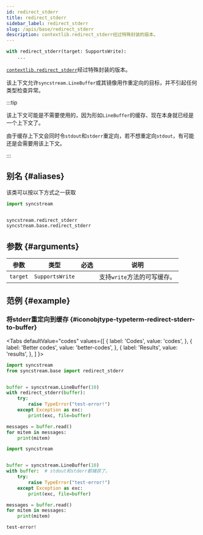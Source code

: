 ```yaml
---
id: redirect_stderr
title: redirect_stderr
sidebar_label: redirect_stderr
slug: /apis/base/redirect_stderr
description: contextlib.redirect_stderr经过特殊封装的版本。
---
```






<APITopBar
  type="class"
  isPrivate={true}
  isContext={true}
  source="base.redirect_stderr"
/>

```python
with redirect_stderr(target: SupportsWrite):
    ...
```

[`contextlib.redirect_stderr`<IconExternalLink/>][link-restderr]经过特殊封装的版本。

该上下文允许`syncstream.LineBuffer`或其镜像用作重定向的目标，并不引起任何类型检查异常。

:::tip

该上下文可能是不需要使用的，因为形如`LineBuffer`的缓存、现在本身就已经是一个上下文了。

由于缓存上下文会同时令`stdout`和`stderr`重定向，若不想重定向`stdout`，有可能还是会需要用该上下文。

:::

## 别名 {#aliases}

该类可以按以下方式之一获取

```python
import syncstream


syncstream.redirect_stderr
syncstream.base.redirect_stderr
```

## 参数 {#arguments}

|   参数   |      类型       |               必选                | <center>说明</center>       |
| :------: | :-------------: | :-------------------------------: | :-------------------------- |
| `target` | `SupportsWrite` | <InlineIcon icon={vsiCheckIcon}/> | 支持`write`方法的可写缓存。 |

## 范例 {#example}

### <IconObjType type="term"/> 将stderr重定向到缓存 {#iconobjtype-typeterm-redirect-stderr-to-buffer}

<Tabs
  defaultValue="codes"
  values={[
    { label: 'Codes', value: 'codes', },
    { label: 'Better codes', value: 'better-codes', },
    { label: 'Results', value: 'results', },
  ]
}>

<TabItem value="codes">

```python showLineNumbers title="use_this_function.py"
import syncstream
from syncstream.base import redirect_stderr


buffer = syncstream.LineBuffer(10)
with redirect_stderr(buffer):
    try:
        raise TypeError("test-error!")
    except Exception as exc:
        print(exc, file=buffer)

messages = buffer.read()
for mitem in messages:
    print(mitem)
```

</TabItem>

<TabItem value="better-codes">

```python showLineNumbers title="use_buffer_context_directly.py"
import syncstream


buffer = syncstream.LineBuffer(10)
with buffer:  # stdout和stderr都捕获了。
    try:
        raise TypeError("test-error!")
    except Exception as exc:
        print(exc, file=buffer)

messages = buffer.read()
for mitem in messages:
    print(mitem)
```

</TabItem>

<TabItem value="results">

```shell
test-error!
```

</TabItem>
</Tabs>

[link-restderr]: https://docs.python.org/zh-cn/3/library/contextlib.html#contextlib.redirect_stderr
